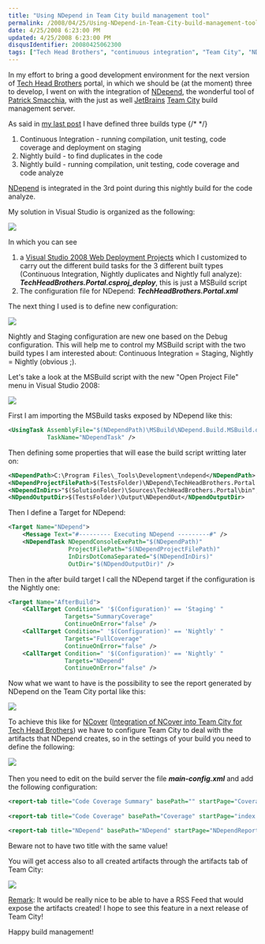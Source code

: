 ```yaml
---
title: "Using NDepend in Team City build management tool"
permalink: /2008/04/25/Using-NDepend-in-Team-City-build-management-tool/
date: 4/25/2008 6:23:00 PM
updated: 4/25/2008 6:23:00 PM
disqusIdentifier: 20080425062300
tags: ["Tech Head Brothers", "continuous integration", "Team City", "NDepend"]
---
```

In my effort to bring a good development environment for the next version of [Tech Head Brothers](http://www.techheadbrothers.com/) portal, in which we should be (at the moment) three to develop, I went on with the integration of [NDepend](http://www.ndepend.com/), the wonderful tool of [Patrick Smacchia](http://codebetter.com/blogs/patricksmacchia/), with the just as well [JetBrains](http://www.jetbrains.com/) [Team City](http://www.jetbrains.com/teamcity) build management server.

As said in [my last post](http://weblogs.asp.net/lkempe/archive/2008/04/23/continuous-integration-and-nightly-build-with-team-city.aspx) I have defined three builds type
{/* <!-- more --> */}

1.  Continuous Integration - running compilation, unit testing, code coverage and deployment on staging 
2.  Nightly build - to find duplicates in the code 
3.  Nightly build - running compilation, unit testing, code coverage and code analyze   

[NDepend](http://www.ndepend.com/) is integrated in the 3rd point during this nightly build for the code analyze.

My solution in Visual Studio is organized as the following:

![](http://farm3.static.flickr.com/2153/2440714404_9ae11201b6_o.jpg) 

In which you can see

1.  a [Visual Studio 2008 Web Deployment Projects](http://www.microsoft.com/downloads/details.aspx?FamilyId=0AA30AE8-C73B-4BDD-BB1B-FE697256C459&displaylang=en) which I customized to carry out the different build tasks for the 3 different built types (Continuous Integration, Nightly duplicates and Nightly full analyze): ***TechHeadBrothers.Portal.csproj_deploy***, this is just a MSBuild script 
2.  The configuration file for NDepend: ***TechHeadBrothers.Portal.xml***   

The next thing I used is to define new configuration:

![](http://farm4.static.flickr.com/3104/2439888971_055ba9bd48_o.jpg) 

Nightly and Staging configuration are new one based on the Debug configuration. This will help me to control my MSBuild script with the two build types I am interested about: Continuous Integration = Staging, Nightly = Nightly (obvious ;).

Let's take a look at the MSBuild script with the new "Open Project File" menu in Visual Studio 2008:

![](http://farm3.static.flickr.com/2064/2439915841_f882f8b84a_o.jpg) 

First I am importing the MSBuild tasks exposed by NDepend like this:

```xml
<UsingTask AssemblyFile="$(NDependPath)\MSBuild\NDepend.Build.MSBuild.dll"
           TaskName="NDependTask" />
```
Then defining some properties that will ease the build script writting later on:

```xml
<NDependPath>C:\Program Files\_Tools\Development\ndepend</NDependPath>
<NDependProjectFilePath>$(TestsFolder)\NDepend\TechHeadBrothers.Portal.xml</NDependProjectFilePath>
<NDependInDirs>"$(SolutionFolder)\Sources\TechHeadBrothers.Portal\bin";"C:\Windows\Microsoft.NET\Framework\v2.0.50727";</NDependInDirs>
<NDpendOutputDir>$(TestsFolder)\Output\NDependOut</NDpendOutputDir>
```

Then I define a Target for NDepend:

```xml
<Target Name="NDepend">
    <Message Text="#--------- Executing NDepend ---------#" />
    <NDependTask NDependConsoleExePath="$(NDependPath)"
                 ProjectFilePath="$(NDependProjectFilePath)"
                 InDirsDotComaSeparated="$(NDependInDirs)"
                 OutDir="$(NDpendOutputDir)" />
```

Then in the after build target I call the NDepend target if the configuration is the Nightly one:

```xml
<Target Name="AfterBuild">
    <CallTarget Condition=" '$(Configuration)' == 'Staging' "
                Targets="SummaryCoverage"
                ContinueOnError="false" />
    <CallTarget Condition=" '$(Configuration)' == 'Nightly' "
                Targets="FullCoverage"
                ContinueOnError="false" />
    <CallTarget Condition=" '$(Configuration)' == 'Nightly' "
                Targets="NDepend"
                ContinueOnError="false" />
```

Now what we want to have is the possibility to see the report generated by NDepend on the Team City portal like this:

![](http://farm3.static.flickr.com/2148/2440756652_20b1fb6381_o.jpg) 

To achieve this like for [NCover](http://www.ncover.com/) ([Integration of NCover into Team City for Tech Head Brothers](http://weblogs.asp.net/lkempe/archive/2008/03/30/integration-of-ncover-into-team-city-for-tech-head-brothers.aspx)) we have to configure Team City to deal with the artifacts that NDepend creates, so in the settings of your build you need to define the following:

![](http://farm4.static.flickr.com/3216/2439932051_29fffef7de_o.jpg)   

Then you need to edit on the build server the file ***main-config.xml*** and add the following configuration:

```xml
<report-tab title="Code Coverage Summary" basePath="" startPage="CoverageSummary.html" />
    
<report-tab title="Code Coverage" basePath="Coverage" startPage="index.html" />

<report-tab title="NDepend" basePath="NDepend" startPage="NDependReport.html" />
```

Beware not to have two title with the same value!

You will get access also to all created artifacts through the artifacts tab of Team City:

![](http://farm4.static.flickr.com/3131/2440767352_9dcc1abac7_o.jpg) 

<u>Remark</u>: It would be really nice to be able to have a RSS Feed that would expose the artifacts created! I hope to see this feature in a next release of Team City!

Happy build management!
